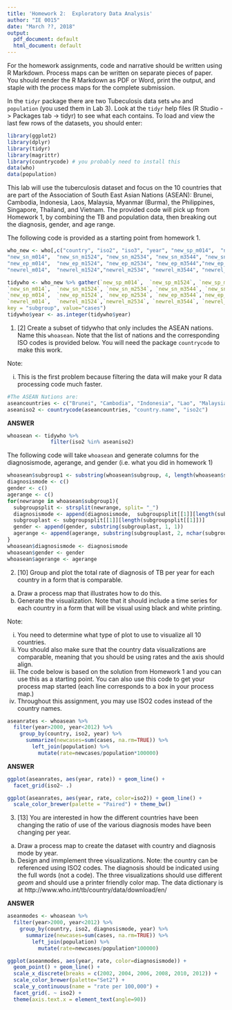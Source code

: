 ```yaml
---
title: 'Homework 2:  Exploratory Data Analysis'
author: "IE 0015"
date: "March ??, 2018"
output:
  pdf_document: default
  html_document: default
---
```


For the homework assignments, code and narrative should be written using R Markdown.  Process maps can be written on separate pieces of paper. You should render the R Markdown as PDF or Word, print the output, and staple with the process maps for the complete submission.

In the `tidyr` package there are two Tubeculosis data sets `who` and `population` (you used them in Lab 3).  Look at the `tidyr` help files (R Studio -> Packages tab -> tidyr) to see what each contains. To load and view the last few rows of the datasets, you should enter:

```r
library(ggplot2)
library(dplyr)
library(tidyr)
library(magrittr)
library(countrycode) # you probably need to install this 
data(who)
data(population)
```


This lab will use the tuberculosis dataset and focus on the 10 countries that are part of the Association of South East Asian Nations (ASEAN):   Brunei, Cambodia, Indonesia, Laos, Malaysia, Myanmar (Burma), the Philippines, Singapore, Thailand, and Vietnam. The provided code will pick up from Homework 1, by combining the TB and population data, then breaking out the diagnosis, gender, and age range.




The following code is provided as a starting point from homework 1.


```r
who_new <- who[,c("country", "iso2", "iso3", "year", "new_sp_m014",  "new_sp_m1524","new_sp_m2534", "new_sp_m3544", "new_sp_m4554", "new_sp_m5564", "new_sp_m65", "new_sp_f014", "new_sp_f1524", "new_sp_f2534", "new_sp_f3544", "new_sp_f4554", "new_sp_f5564", "new_sp_f65",  
"new_sn_m014",  "new_sn_m1524", "new_sn_m2534", "new_sn_m3544", "new_sn_m4554", "new_sn_m5564","new_sn_m65",   "new_sn_f014",  "new_sn_f1524", "new_sn_f2534", "new_sn_f3544", "new_sn_f4554","new_sn_f5564", "new_sn_f65",   
"new_ep_m014",  "new_ep_m1524", "new_ep_m2534", "new_ep_m3544","new_ep_m4554", "new_ep_m5564", "new_ep_m65",   "new_ep_f014",  "new_ep_f1524", "new_ep_f2534","new_ep_f3544", "new_ep_f4554", "new_ep_f5564", "new_ep_f65",   
"newrel_m014",  "newrel_m1524","newrel_m2534", "newrel_m3544", "newrel_m4554", "newrel_m5564", "newrel_m65",   "newrel_f014","newrel_f1524", "newrel_f2534", "newrel_f3544", "newrel_f4554", "newrel_f5564", "newrel_f65")]

tidywho <- who_new %>% gather(`new_sp_m014`,  `new_sp_m1524`, `new_sp_m2534`, `new_sp_m3544`, `new_sp_m4554`, `new_sp_m5564`, `new_sp_m65`,   `new_sp_f014`, `new_sp_f1524`, `new_sp_f2534`, `new_sp_f3544`, `new_sp_f4554`, `new_sp_f5564`, `new_sp_f65`, 
`new_sn_m014`,  `new_sn_m1524`, `new_sn_m2534`, `new_sn_m3544`, `new_sn_m4554`, `new_sn_m5564`,`new_sn_m65`,   `new_sn_f014`,  `new_sn_f1524`, `new_sn_f2534`, `new_sn_f3544`, `new_sn_f4554`,`new_sn_f5564`, `new_sn_f65`,   
`new_ep_m014`,  `new_ep_m1524`, `new_ep_m2534`, `new_ep_m3544`,`new_ep_m4554`, `new_ep_m5564`, `new_ep_m65`,   `new_ep_f014`,  `new_ep_f1524`, `new_ep_f2534`,`new_ep_f3544`, `new_ep_f4554`, `new_ep_f5564`, `new_ep_f65`,   
`newrel_m014`,  `newrel_m1524`,`newrel_m2534`, `newrel_m3544`, `newrel_m4554`, `newrel_m5564`, `newrel_m65`,   `newrel_f014`,`newrel_f1524`, `newrel_f2534`, `newrel_f3544`, `newrel_f4554`, `newrel_f5564`, `newrel_f65`,
key = "subgroup", value="cases")
tidywho$year <- as.integer(tidywho$year)
```

1.  [2] Create a subset of tidywho that only includes the ASEAN nations.  Name this `whoasean`. Note that the list of nations and the corresponding ISO codes is provided below. You will need the package `countrycode` to make this work.

Note:

  i.  This is the first problem because filtering the data will make your R data processing code much faster.

```r
#The ASEAN Nations are: 
aseancountries <- c("Brunei", "Cambodia", "Indonesia", "Lao", "Malaysia", "Myanmar", "Philippines", "Singapore", "Thailand", "Vietnam")
aseaniso2 <- countrycode(aseancountries, "country.name", "iso2c")
```

**ANSWER**

```r
whoasean <- tidywho %>% 
              filter(iso2 %in% aseaniso2)
```

The following code will take `whoasean` and generate columns for the diagnosismode, agerange, and gender (i.e. what you did in homework 1)

```r
whoasean$subgroup1 <- substring(whoasean$subgroup, 4, length(whoasean$subgroup))
diagnosismode <- c()
gender <- c()
agerange <- c()
for(newrange in whoasean$subgroup1){
  subgroupsplit <- strsplit(newrange, split= "_")
  diagnosismode <- append(diagnosismode,  subgroupsplit[[1]][length(subgroupsplit[[1]])-1])
  subgrouplast <- subgroupsplit[[1]][length(subgroupsplit[[1]])]
  gender <- append(gender, substring(subgrouplast, 1, 1))
  agerange <- append(agerange, substring(subgrouplast, 2, nchar(subgrouplast)))
}
whoasean$diagnosismode <- diagnosismode
whoasean$gender <- gender
whoasean$agerange <- agerange
```

2.  [10] Group and plot the total rate of diagnosis of TB per year for each country in a form that is comparable. 

  a. Draw a process map that illustrates how to do this.
  b. Generate the visualization. Note that it should include a time series for each country in a form that will be visual using black and white printing.

Note: 

  i. You need to determine what type of plot to use to visualize all 10 countries. 
  ii. You should also make sure that the country data visualizations are comparable, meaning that you should be using rates and the axis should align.
  iii. The code below is based on the solution from Homework 1 and you can use this as a starting point.  You can also use this code to get your process map started (each line corresponds to a box in your process map.)
  iv. Throughout this assignment, you may use ISO2 codes instead of the country names.
  
```r
aseanrates <- whoasean %>% 
  filter(year>2000, year<2012) %>%
    group_by(country, iso2, year) %>%
      summarize(newcases=sum(cases, na.rm=TRUE)) %>%
        left_join(population) %>%
          mutate(rate=newcases/population*100000)
```

**ANSWER**

```r
ggplot(aseanrates, aes(year, rate)) + geom_line() +
  facet_grid(iso2~ .)
```

```r
ggplot(aseanrates, aes(year, rate, color=iso2)) + geom_line() +
  scale_color_brewer(palette = "Paired") + theme_bw()
```


3.  [13] You are interested in how the different countries have been changing the ratio of use of the various diagnosis modes have been changing per year.

  a.  Draw a process map to create the dataset with country and diagnosis mode by year.
  b.  Design and immplement three visualizations. Note: the country can be referenced using ISO2 codes. The diagnosis should be indicated using the full words (not a code). The three visualizations should use different *geom* and should use a printer friendly color map. The data dictionary is at http://www.who.int/tb/country/data/download/en/

  
**ANSWER**
  
```r
aseanmodes <- whoasean %>% 
  filter(year>2000, year<2012) %>%
    group_by(country, iso2, diagnosismode, year) %>%
      summarize(newcases=sum(cases, na.rm=TRUE)) %>%
        left_join(population) %>%
          mutate(rate=newcases/population*100000)
```

```r
ggplot(aseanmodes, aes(year, rate, color=diagnosismode)) +
  geom_point() + geom_line() +
  scale_x_discrete(breaks = c(2002, 2004, 2006, 2008, 2010, 2012)) +
  scale_color_brewer(palette="Set2") +
  scale_y_continuous(name = "rate per 100,000") +
  facet_grid(. ~ iso2) +
  theme(axis.text.x = element_text(angle=90))
```
